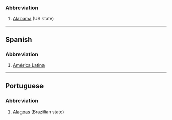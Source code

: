 ===Abbreviation===
#[[Alabama]] (US state)
----
==Spanish==
===Abbreviation===
#[[América Latina]]
----
==Portuguese==
===Abbreviation===
#[[Alagoas]] (Brazilian state)